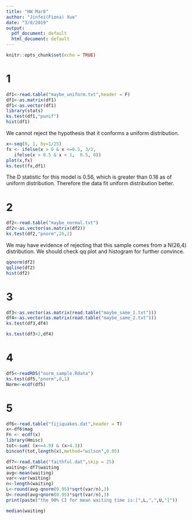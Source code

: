 ```yaml
---
title: "HW Mar8"
author: "Jinfei(Fiona) Xue"
date: "3/8/2019"
output:
  pdf_document: default
  html_document: default
---
```


```r
knitr::opts_chunk$set(echo = TRUE)
```

# 1
```r
df1<-read.table("maybe_uniform.txt",header = F)
df1<-as.matrix(df1)
df1<-as.vector(df1)
library(stats)
ks.test(df1,"punif")
hist(df1)
```

We cannot reject the hypothesis that it conforms a uniform distribution.

```r
x<-seq(0, 1, by=1/25)
fx <- ifelse(x > 0 & x <=0.5, 3/2,
   ifelse(x > 0.5 & x < 1,  0.5, 0))
plot(x,fx)
ks.test(fx,df1)
```

The D statistic for this model is 0.56, which is greater than 0.18 as of uniform distribution. Therefore the data fit uniform distribution better.

# 2
```r
df2<-read.table("maybe_normal.txt")
df2<-as.vector(as.matrix(df2))
ks.test(df2,"pnorm",26,2)
```

We may have evidence of rejecting that this sample comes from a N(26,4) distribution. We should check qq plot and histogram for further convince.

```r
qqnorm(df2)
qqline(df2)
hist(df2)
```

# 3
```r
df3<-as.vector(as.matrix(read.table("maybe_same_1.txt")))
df4<-as.vector(as.matrix(read.table("maybe_same_2.txt")))
ks.test(df3,df4)
```
```r
ks.test(df3+2,df4)
```

# 4
```r
df5<-readRDS("norm_sample.Rdata")
ks.test(df5,"pnorm",0,1)
Norm<-ecdf(df5)
```

# 5
```r
df6<-read.table("fijiquakes.dat",header = T)
x<-df6$mag
Fn <- ecdf(x)
library(Hmisc)
tot<-sum( (x<=4.9) & (x>4.3))
binconf(tot,length(x),method="wilson",0.05)
```

```r
df7<-read.table("faithful.dat",skip = 25)
waiting<-df7$waiting
avg<-mean(waiting)
var<-var(waiting)
n<-length(waiting)
L<-round(avg-qnorm(0.95)*sqrt(var/n),3)
U<-round(avg+qnorm(0.95)*sqrt(var/n),3)
print(paste("the 90% CI for mean waiting time is:[",L,",",U,"]"))

median(waiting)
```
